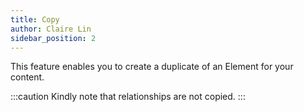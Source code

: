 ```yaml
---
title: Copy
author: Claire Lin
sidebar_position: 2
---
```



<SubTitle text="Duplicate  an existing element to create a new one." />
<Reader text="User" />

This feature enables you to create a duplicate of an Element for your content.

:::caution
Kindly note that relationships are not copied.
:::
